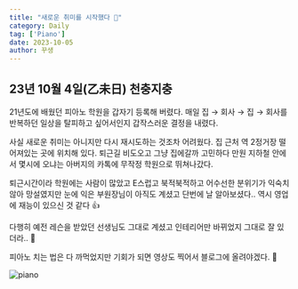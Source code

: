 ```yaml
---
title: "새로운 취미를 시작했다 🎹"
category: Daily
tag: ['Piano']
date: 2023-10-05
author: 꾸생
---
```


## 23년 10월 4일(乙未日) 천충지충

21년도에 배웠던 피아노 학원을 갑자기 등록해 버렸다. 매일 집 → 회사 → 집 → 회사를 반복하던 일상을 탈피하고 싶어서인지 갑작스러운 결정을 내렸다.

사실 새로운 취미는 아니지만 다시 재시도하는 것조차 어려웠다. 집 근처 역 2정거장 떨어져있는 곳에 위치해 있다. 퇴근길 비도오고 그냥 집에갈까 고민하다 만원 지하철 안에서 몇시에 오냐는 아버지의 카톡에 무작정 학원으로 뛰쳐나갔다.

퇴근시간이라 학원에는 사람이 많았고 E스럽고 북적북적하고 어수선한 분위기가 익숙치 않아 망설였지만 눈에 익은 부원장님이 아직도 계셨고 단번에 날 알아보셨다.. 역시 영업에 재능이 있으신 것 같다 👍

다행히 예전 레슨을 받았던 선생님도 그대로 계셨고 인테리어만 바뀌었지 그대로 잘 있더라.. 🥹

피아노 치는 법은 다 까먹었지만 기회가 되면 영상도 찍어서 블로그에 올려야겠다. 🎹

![piano](/archive/daily/hobby-piano/piano.webp)